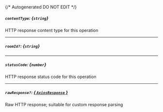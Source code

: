 {/* Autogenerated DO NOT EDIT  */}
##### `contentType`: *{`string`}*
HTTP response content type for this operation

---
##### `roomId?`: *{`string`}*

---
##### `statusCode`: *{`number`}*
HTTP response status code for this operation

---
##### `rawResponse?`: [*{ `AxiosResponse` }*](https://axios-http.com/docs/res_schema)
Raw HTTP response; suitable for custom response parsing

